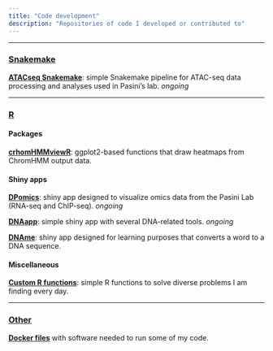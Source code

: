```yaml
---
title: "Code development"
description: "Repositories of code I developed or contributed to"
---
```


---

### <ins>**Snakemake**</ins>

[**ATACseq Snakemake**](https://github.com/amitjavilaventura/ATACseq-snakemake): simple Snakemake pipeline for ATAC-seq data processing and analyses used in Pasini’s lab. *ongoing*   

<!--
[**ArtATAC**](https://github.com/amitjavilaventura/ArtATAC): Snakemake pipeline for ATAC-seq data processing and analysis.  *ongoing*
-->

---

### <ins>**R**</ins>

#### **Packages**

[**crhomHMMviewR**](https://github.com/amitjavilaventura/chromHMMviewR): ggplot2-based functions that draw heatmaps from ChromHMM output data.

#### **Shiny apps**

[**DPomics**](https://github.com/amitjavilaventura/DPomics): shiny app designed to visualize omics data from the Pasini Lab (RNA-seq and ChIP-seq). *ongoing*

[**DNAapp**](https://github.com/amitjavilaventura/DNApp): simple shiny app with several DNA-related tools. *ongoing*

[**DNAme**](https://github.com/amitjavilaventura/DNAme): shiny app designed for learning purposes that converts a word to a DNA sequence.


#### **Miscellaneous**

[**Custom R functions**](https://github.com/amitjavilaventura/custom-R-functions): simple R functions to solve diverse problems I am finding every day.

---

### <ins>**Other**</ins>

[**Docker files**](https://github.com/amitjavilaventura/Dockerfiles) with software needed to run some of my code.